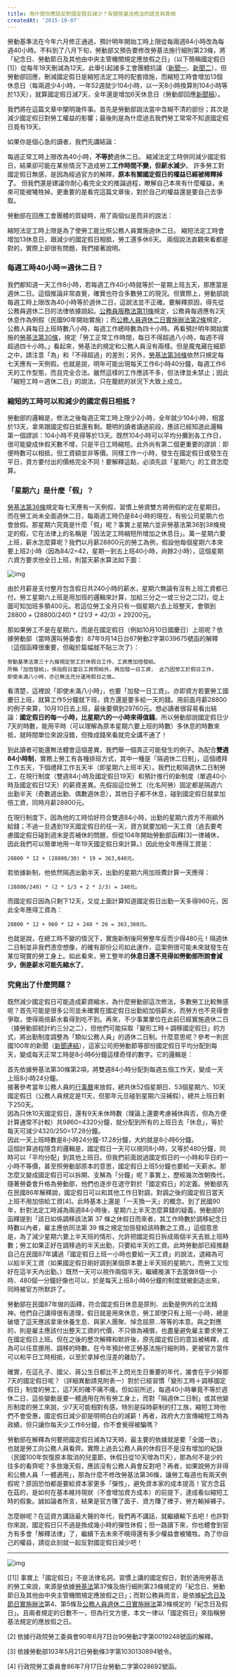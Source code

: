 ```yaml
---
title: 為什麼你應該反對國定假日減少？有關勞基法修法的謊言與真相
createdAt: '2015-10-07'
---
```



勞動基準法在今年六月修正通過，預計明年開始工時上限從每兩週84小時改為每週40小時。不料到了八月下旬，勞動部又預告要修改勞基法施行細則第23條，將「紀念日、勞動節日及其他由中央主管機關規定應放假之日」（以下簡稱國定假日[1]）從每年19天刪減為12天。此舉引起諸多工會團體抗議（[新聞一](https://www.google.com/url?q=http://www.civilmedia.tw/archives/36444&sa=D&usg=AFQjCNHUJBkoyxtWlNn53-MwUYQ_ZB4XHQ)、[新聞二](https://www.google.com/url?q=http://www.civilmedia.tw/archives/36502&sa=D&usg=AFQjCNHXKLOns8xPJoj1a-gHDLHVPxlfXA)），但勞動部回應，刪減國定假日是縮短法定工時的配套措施，而縮短工時會增加13個休息日（每兩週少4小時，一年52週就少104小時，以一天8小時換算則104小時等於13天），就算國定假日減7天，全年還是增加6天休息日（勞動部回應[新聞稿](https://www.google.com/url?q=http://www.mol.gov.tw/announcement/2099/23752/&sa=D&usg=AFQjCNErYIqedv9fZNjEvuRv-sfUxeXUDA)）。

我們將在這篇文章中闡明幾件事。首先是勞動部說法當中含糊不清的部份；其次是減少國定假日對勞工權益的影響；最後則是為什麼過去我們勞工常常不知道國定假日竟有19天。

如果你是個心急的讀者，我們先講結論：

每週正常工時上限改為40小時，**不等於**週休二日。
縮減法定工時併同減少國定假日，結果卻可能在某些情況下造成勞工**工作時間不變，但薪水減少**。
許多勞工對國定假日無感，是因為經過官方的解釋，**原本有關國定假日的權益已經被稀釋掉了**。
但我們還是建議你耐心看完全文的推論過程，瞭解自己本來有什麼權益，未來可能被犧牲掉。更重要的是看完這篇文章後，對於自己的權益還是要自己去爭取。

勞動部在回應工會團體的質疑時，用了兩個似是而非的說法：

縮短法定工時上限是為了使勞工能比照公務人員實施週休二日。
縮短法定工時會增加13休息日，跟減少的國定假日相抵，勞工還多休6天。
兩個說法直觀來看都是對的，實際上卻很有問題，我們接著說明。


### 每週工時40小時＝週休二日？

我們都知道一天工作8小時，若每週工作40小時就等於一星期上班五天，那應當是週休二日。這個推論非常直覺，確實也符合多數勞工的現況。但實際上，勞動部說每週工時上限改為40小時等於週休二日，這說法並不正確。要解釋原因，得先從公務員週休二日的法律依據說起。[公務員服務法第11條](https://law.moj.gov.tw/LawClass/LawSingle.aspx?pcode=S0020038&flno=11)規定，公務員每週應有2天休息作為例假（民國90年開始實施）；而[公務人員週休二日實施辦法第2條](https://law.moj.gov.tw/LawClass/LawSingle.aspx?pcode=A0030127&flno=2)規定，公務人員每日上班時數八小時，每週工作總時數為四十小時。再看預計明年開始實施的[勞基法第30條](https://law.moj.gov.tw/LawClass/LawSingle.aspx?pcode=N0030001&flno=30)，規定「勞工正常工作時間，每日不得超過八小時，每週不得超過四十小時。」看起來，勞基法的規定和公務人員沒有兩樣。但是魔鬼藏在細節之中，請注意「為」和「不得超過」的差別；另外，[勞基法第36條](https://law.moj.gov.tw/LawClass/LawSingle.aspx?pcode=N0030001&flno=36)依然只規定每七天應有一天例假。也就是說，明年可能出現每天工作6小時40分鐘，每週工作6天的工作型態，而且完全合法。雖然這樣的工作應該不多，但法律並未禁止；因此「縮短工時＝週休二日」的說法，只在籠統的狀況下大致上成立。

### 縮短的工時可以和減少的國定假日相抵？

勞動部的邏輯是，修法之後每週正常工時上限少2小時，全年就少104小時，相當於13天，拿來跟國定假日抵還有剩。聰明的讀者讀過前段，應該已經知道此邏輯第一個謬誤：104小時不見得等於13天。既然104小時可以平均分攤到各工作日，很可能變成休假天數不增，只是平日工時縮短。此外尚有第二個更重要的謬誤：即便時數可以相抵，但工資額並非等價。同樣工作一小時，發生在國定假日或發生在平日，資方要付出的價格完全不同！要解釋這點，必須先談「星期六」的工資怎麼算。

### 「星期六」是什麼「假」？

[勞基法第36條](https://law.moj.gov.tw/LawClass/LawSingle.aspx?pcode=N0030001&flno=36)規定每七天應有一天例假，習慣上勞資雙方將例假約定在星期日。而在勞工尚未全面週休二日，每兩週工時仍是84小時的現在，有些公司星期六也會放假。那星期六究竟是什麼「假」呢？事實上星期六並非勞基法第36到38條規定的假，它在法律上的名稱是「因法定工時縮短所增加之休息日」。萬一星期六要上班，薪水怎麼算呢？我們以月薪28800元的勞工為例，假設他每個星期六本來要上班2小時（因為84/2=42，星期一到五上班40小時，尚餘2小時），這個星期六資方要求他全日上班，則當天薪水算法如下圖：

![img](/images/2015100701/pay.png)


由於月薪是支付整月包含假日共240小時的薪水，星期六無論有沒有上班工資都已付。勞工星期六上班是用加班的邏輯來計算，加給三分之一或三分之二[2]，從上圖可知加班多領400元。若這位勞工全月只有一個星期六去上班整天，會領到28800 + (28800/240) * (2*1/3 + 4*2/3) = 29200元。

那如果勞工不是在星期六，而是在國定假日（例如10月10日國慶日）上班呢？依據勞動部（當時還叫勞委會）87年9月14日台87勞動2字第039675號函的解釋（這個函釋很重要，但礙於篇幅就不貼三次了）：

```
勞動基準法第三十九條規定勞工於休假日工作，工資應加倍發給。
所稱「加倍發給」，係指假日當日工資照給外，再加發一日工資， 此乃因勞工於假日工作，
即使未滿八小時，亦已無法充分運用假日之故…
```

看清楚，這裡說「即使未滿八小時」，也要「加發一日工資」。亦即資方若要勞工國慶日上班，就算工作5分鐘就下班，資方還是要多給一天的錢。用前面月薪28800的例子來算，10月10日去上班，最後要領到29760元。想必讀者很容易看出結論：**國定假日的每一小時，比星期六的一小時來得值錢**。所以勞動部說國定假日少7天的時數，能用平時（可以理解為原本星期六要上班的時數）多休息的時數來抵，就時間單位來說沒錯，但換成錢來看就完全講不通了！

到此讀者可能還無法體會這個差異，我們舉一個真正可能發生的例子。為配合**雙週84小時制**，實務上勞工有各種排班方式，其中一種是「隔週休二日制」，這個禮拜工作五天，下個禮拜工作五天半（即星期六上班半天）。我們比較隔週休二日制勞工，在現行制度（雙週84小時及國定假日19天）和預計推行的新制度（單週40小時及國定假日12天）的薪資差異。先假設這位勞工（化名阿勞）固定都是隔週六出勤半天（奇數週出勤、偶數週休息），其他日子都不休息，碰到國定假日就拿加倍工資，同時月薪28800元。

在現行制度下，因為他的工時恰好符合雙週84小時，出勤的星期六資方不用額外給錢；不過一旦遇到19天國定假日的任一天，資方就要加給一天工資（過去要考慮國定假日碰到週末是否補休的問題，但從104年開始勞動部函釋[3]一律補休，因此我們可以簡單地用一年19天國定假日來計算。）因此他全年應得工資是：

```
28800 * 12 + (28800/30) * 19 = 363,840元。
```

若依據新制，他依然隔週出勤半天，出勤的星期六用加班費計算一天應得：

```
(28800/240) * (2 * 1/3 + 2 * 2/3) = 240元。
```

而國定假日因為只剩下12天，又從上面計算知道國定假日出勤一天多得960元，因此全年應得工資為：

```
28800 * 12 + 960 * 12 + 240 * 26 = 363,360元。
```

也就是說，在總工時不變的情況下，實施新制後阿勞整年反而少得480元！隔週休二日制並非我們憑空想像，的確有部份公司如此運作，這案例很可能未來就發生在某位現實的勞工身上。如此看來，勞工整年的**休息日還不見得如勞動部所說會減少，倒是薪水可能先縮水了**。


### 究竟出了什麼問題？

既然減少國定假日可能造成薪資縮水，為什麼勞動部這次修法，多數勞工比較無感呢？首先可能是很多公司並未確實在國定假日出勤給加倍薪水，而勞方也不見得會爭取，使得兩倍薪水看得到吃不到。再來，不少事業單位在此前已經實施週休二日（據勞動部統計約三分之二），但他們可能採取「變形工時＋調移國定假日」的方式，將出勤制度調整為「類似公務人員」的週休二日制。什麼意思呢？參考一則民國100年的新聞（[新聞連結](https://www.google.com/url?q=http://www.8news.com.tw/archives/20163&sa=D&usg=AFQjCNE8ktrhHxxxeSTa8sQsPVYPayKfBw)），這家公司把勞動節等部份國定假日平均分配到每天，變成每天正常工時是8小時6分鐘這樣奇怪的數字。它的邏輯是：

首先依據勞基法第30條第2項，將雙週84小時分配到每週五個工作天，變成一天上班8小時24分鐘。  
接著參考當年公務人員的[行事曆](https://www.dgpa.gov.tw/information?uid=41&pid=4981)來放假，總共休52個星期日、53個星期六、10天國定假日（公務人員規定是11天，但那年元旦碰到星期六沒補假），總共上班日剩下250天。  
因為只休10天國定假日，還有9天未休時數（理論上還要考慮補休與否，但為方便計算通常不計較）共9*8*60=4320分鐘，就分配到所有的上班日去「休息」，等於每天可減少4320/250=17.28分鐘。  
因此一天上班時數是8小時24分鐘-17.28分鐘，大約就是8小時6分鐘。  
這個計算過程隱含的邏輯是，國定假日一天可以視同8小時，又等於480分鐘，同時可以「平均分配」到其他上班日。但我們前面說過國定假日的一小時和平日的一小時不等價，甚至照勞動部原本的意思，國定假日上班5分鐘也要給一天薪水。那怎麼又變成國定假日可以拆開、支解為「分鐘」呢？事實上，歷經幾次改朝換代，隨著勞委會升格為勞動部，他們也逐步在退守對於「國定假日」的定義。勞動部先在民國86年解釋說，國定假日可以和其他工作日對調，對調之後的國定假日當天上班不用加倍給工資[4]。此時基本上還是「一天換一天」的概念。到了民國90年，針對法定工時減為兩週84小時後，星期六上半天怎麼算錢的疑義，勞動部的函釋提到「該日如係調移該法第 37 條之休假日而來者，其工作時數於調移紀念日時數以內者，雇主應依同法第 39 條之規定加倍發給該時數之工資。」這個意思是，為了減少星期六要上半天班的情形，允許把國定假日拆成兩個半天去抵上班時數；勞工如果正好在調移過的半天出勤，只要給半天的工資。此時勞動部已經推翻自己在民國87年講過「國定假日上班一小時也要給一天工資」的說法，退縮為可以給半天工資（如果國定假日剛好調到某個原本要上半天班的星期六，而勞工又恰好在這半天內出勤。）既然一天可以視作兩個半天，繼續推演下去當做8個一小時、480個一分鐘好像也可以，於是每天上班8小時6分鐘的制度就被創造出來，同時被官方所默許了。

勞動部在民國87年做的函釋，符合國定假日休息是原則、出勤是例外的立法精神。他們自己講得很有道理，假日就是用來休息，勞工即使只有上班一小時，總是破壞了這天應該拿來休養生息、與家人團聚、悼念屈原…等等的本意。與之對應的，則是雇主應該付出整天工資的代價，不只做為補償，也盡量避免雇主要求勞工在國定假日上班。但在之後的歷次解釋和默許後，原先國定假日的意旨被稀釋，成為可以任意挪用、調移的時數。在今年預計修正勞基法施行細則時，更被官方當作可以和平日工時相抵，以至於拿掉也沒差的雞肋了。

確實，在這孔子、國父、蔣公生日都比不上閃光生日重要的年代，誰會在乎少掉那7天的國定假日呢？（詳細異動請見附表一）對於已經習慣「變形工時＋調移國定假日」制度的勞工，這7天的確不痛不癢。但如前所述，每週40小時畢竟不等於週休二日，這些變動是要一體適用在所有勞工身上，而對「隔週休二日制」或其他變形制度的勞工來說，少7天可能相對有感。特別是採時薪制的打工族，縮短工時他們不會受惠，國定假日減少卻是明明白白的減薪！再者，政府大力宣傳縮短工時為政績，但只讓你每天少工作6分鐘，你不會覺得被騙嗎？

勞動部在解釋為何要把國定假日減為12天時，最主要的依據就是要「全國一致」，也就是勞工向公務人員看齊。實際上過去公務人員的休假日不是沒有增加的紀錄（民國100年恢復原本取消的兒童節，休假日從10天增為11天），那為何不是少的往多的看齊呢？多放幾天假，應該沒有公務人員會反對吧？再者，如果說勞方非得和公務人員「一體適用」，那為什麼不修改勞基法第36條，讓勞工每週也有兩天例假呢？原因恐怕都是要給資本家更多「彈性」，避免資本家的成本提高！官方念茲在茲的，是如何在基本維持現狀（不會增加資方成本）的前提下，達成看似縮短工時的假象。誠如論者所言，結果是官方賺了面子、資方賺了裡子、勞方輸掉褲子。

怎麼辦呢？在這資方講話最大聲的年代，我們再不講話，就繼續輸下去吧！也許對你來說，國定假日只不過是換成幾小時的彈性休假；但一路讀下來，你也體會到官方有多會「解釋法律」了，繼續下去未來不曉得還有多少權益會被犧牲。為了你自己的權益，請從此刻就一起反對國定假日減少吧！

---

![img](/images/2015100701/holiday_table.png)

[[1]] 事實上「國定假日」不是法律名詞。習慣上講的國定假日，對於適用勞基法的勞工來說，來源是依據[勞基法](https://law.moj.gov.tw/LawClass/LawAll.aspx?pcode=N0030001)第37條及施行細則第23條規定的「紀念日、勞動節日及其他由中央主管機關規定應放假之日」；而對公務員而言，是依據[紀念日及節日實施辦法](https://law.moj.gov.tw/LawClass/LawAll.aspx?pcode=D0020033)第4、第5條及[公務人員週休二日實施辦法](https://law.moj.gov.tw/LawClass/LawAll.aspx?pcode=A0030127)第3條規定的「紀念日及假日」。且兩者規定的日數不一，但為行文方便，本文一律以「國定假日」來指稱勞基法規定的應放假之日。

[2] 依據行政院勞工委員會90年6月7日台90勞動2字第0019248號函的解釋。

[3] 依據勞動部103年5月21日勞動條3字第1030130894號令。

[4] 行政院勞工委員會86年7月17日台勞動二字第028692號函。
